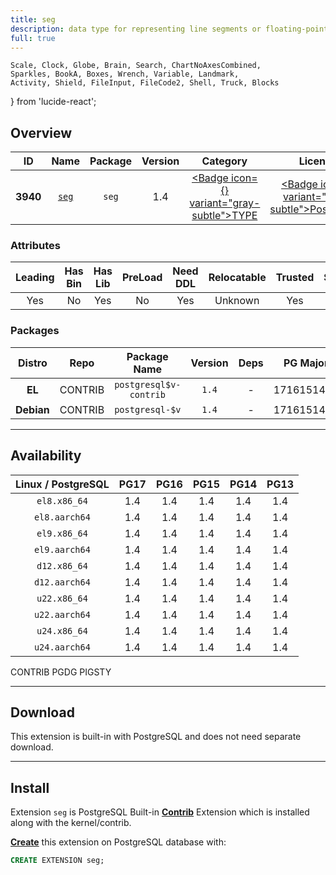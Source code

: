 ```yaml
---
title: seg
description: data type for representing line segments or floating-point intervals
full: true
---
```


    Scale, Clock, Globe, Brain, Search, ChartNoAxesCombined,
    Sparkles, BookA, Boxes, Wrench, Variable, Landmark,
    Activity, Shield, FileInput, FileCode2, Shell, Truck, Blocks
} from 'lucide-react';

## Overview

| <TooltipIconButton tooltip="Extension unique identifier" side="top">ID</TooltipIconButton> | <TooltipIconButton tooltip="Extension name" side="top">Name</TooltipIconButton> | <TooltipIconButton tooltip="Package name for installation" side="top">Package</TooltipIconButton> | <TooltipIconButton tooltip="Latest available extension version" side="top">Version</TooltipIconButton> | <TooltipIconButton tooltip="Extension category" side="top">Category</TooltipIconButton> | <TooltipIconButton tooltip="Open source license" side="top">License</TooltipIconButton> | <TooltipIconButton tooltip="Programming language" side="top">Lang</TooltipIconButton> |
|:--------:|:--------:|:----------:|:--------------:|:---------------------------------------:|:------------------------------------------------------:|:----:|
| **3940** | [`seg`](https://www.postgresql.org/docs/current/seg.html) | `seg` | 1.4 | <a href="/ext/type" className="no-underline"><Badge icon={<Boxes />} variant="gray-subtle">TYPE</Badge></a> | <a href="/ext/list/license#postgresql" className="no-underline"><Badge icon={<Scale />} variant="blue-subtle">PostgreSQL</Badge></a> | <a href="/ext/list/lang#c"><Badge icon={<FileCode2 />} variant="blue-subtle">C</Badge></a> |

### Attributes

| <TooltipIconButton tooltip="The Primary Leading extension in the Package" side="top">Leading</TooltipIconButton> | <TooltipIconButton tooltip="Contains binary utils" side="top">Has Bin</TooltipIconButton> | <TooltipIconButton tooltip="Contains .so shared library files" side="top">Has Lib</TooltipIconButton> | <TooltipIconButton tooltip="Requires preloading via shared_preload_libraries" side="top">PreLoad</TooltipIconButton> | <TooltipIconButton tooltip="Requires CREATE EXTENSION DDL command" side="top">Need DDL</TooltipIconButton> | <TooltipIconButton tooltip="Can be installed in any schema" side="top">Relocatable</TooltipIconButton> | <TooltipIconButton tooltip="Can be created by non-superuser" side="top">Trusted</TooltipIconButton> | <TooltipIconButton tooltip="Schemas used by this extension" side="top">Schemas</TooltipIconButton> |
|:-------:|:-------:|:-------:|:-------:|:--------:|:-----------:|:-------:|:-------:|
| Yes | No | Yes | No | Yes | Unknown | Yes | - |

### Packages

| <TooltipIconButton tooltip="Linux distribution family, EL or Debian" side="top">Distro</TooltipIconButton> | <TooltipIconButton tooltip="Package repository" side="top">Repo</TooltipIconButton> | <TooltipIconButton tooltip="The RPM/DEB Package Name Pattern (replace $v with real pg major)" side="top">Package Name</TooltipIconButton> | <TooltipIconButton tooltip="Latest package version" side="top">Version</TooltipIconButton> | <TooltipIconButton tooltip="RPM/DEB Package dependencies" side="top">Deps</TooltipIconButton> | <TooltipIconButton tooltip="Available in these PostgreSQL Major Versions" side="top">PG Major</TooltipIconButton> |
|:----------:|:--------:|:------------------------:|:-----------:|:------------:|:------------------:|
|   **EL**   | <Badge variant="green-subtle"><span className="font-bold">CONTRIB</span></Badge> | `postgresql$v-contrib` | `1.4` | - | <Badge variant="green-subtle">17</Badge><Badge variant="green-subtle">16</Badge><Badge variant="green-subtle">15</Badge><Badge variant="green-subtle">14</Badge><Badge variant="green-subtle">13</Badge> |
| **Debian** | <Badge variant="green-subtle"><span className="font-bold">CONTRIB</span></Badge> | `postgresql-$v` | `1.4` | - | <Badge variant="green-subtle">17</Badge><Badge variant="green-subtle">16</Badge><Badge variant="green-subtle">15</Badge><Badge variant="green-subtle">14</Badge><Badge variant="green-subtle">13</Badge> |



------

## Availability

| <TooltipIconButton tooltip="Linux Distro Arch / PostgreSQL Major Version" side="top">Linux / PostgreSQL </TooltipIconButton> | **PG17** | **PG16** | **PG15** | **PG14** | **PG13** |
|:-----:|:-----:|:-----:|:-----:|:-----:|:-----:|
| `el8.x86_64` | <Badge variant="green-subtle">1.4</Badge> | <Badge variant="green-subtle">1.4</Badge> | <Badge variant="green-subtle">1.4</Badge> | <Badge variant="green-subtle">1.4</Badge> | <Badge variant="green-subtle">1.4</Badge> |
| `el8.aarch64` | <Badge variant="green-subtle">1.4</Badge> | <Badge variant="green-subtle">1.4</Badge> | <Badge variant="green-subtle">1.4</Badge> | <Badge variant="green-subtle">1.4</Badge> | <Badge variant="green-subtle">1.4</Badge> |
| `el9.x86_64` | <Badge variant="green-subtle">1.4</Badge> | <Badge variant="green-subtle">1.4</Badge> | <Badge variant="green-subtle">1.4</Badge> | <Badge variant="green-subtle">1.4</Badge> | <Badge variant="green-subtle">1.4</Badge> |
| `el9.aarch64` | <Badge variant="green-subtle">1.4</Badge> | <Badge variant="green-subtle">1.4</Badge> | <Badge variant="green-subtle">1.4</Badge> | <Badge variant="green-subtle">1.4</Badge> | <Badge variant="green-subtle">1.4</Badge> |
| `d12.x86_64` | <Badge variant="green-subtle">1.4</Badge> | <Badge variant="green-subtle">1.4</Badge> | <Badge variant="green-subtle">1.4</Badge> | <Badge variant="green-subtle">1.4</Badge> | <Badge variant="green-subtle">1.4</Badge> |
| `d12.aarch64` | <Badge variant="green-subtle">1.4</Badge> | <Badge variant="green-subtle">1.4</Badge> | <Badge variant="green-subtle">1.4</Badge> | <Badge variant="green-subtle">1.4</Badge> | <Badge variant="green-subtle">1.4</Badge> |
| `u22.x86_64` | <Badge variant="green-subtle">1.4</Badge> | <Badge variant="green-subtle">1.4</Badge> | <Badge variant="green-subtle">1.4</Badge> | <Badge variant="green-subtle">1.4</Badge> | <Badge variant="green-subtle">1.4</Badge> |
| `u22.aarch64` | <Badge variant="green-subtle">1.4</Badge> | <Badge variant="green-subtle">1.4</Badge> | <Badge variant="green-subtle">1.4</Badge> | <Badge variant="green-subtle">1.4</Badge> | <Badge variant="green-subtle">1.4</Badge> |
| `u24.x86_64` | <Badge variant="green-subtle">1.4</Badge> | <Badge variant="green-subtle">1.4</Badge> | <Badge variant="green-subtle">1.4</Badge> | <Badge variant="green-subtle">1.4</Badge> | <Badge variant="green-subtle">1.4</Badge> |
| `u24.aarch64` | <Badge variant="green-subtle">1.4</Badge> | <Badge variant="green-subtle">1.4</Badge> | <Badge variant="green-subtle">1.4</Badge> | <Badge variant="green-subtle">1.4</Badge> | <Badge variant="green-subtle">1.4</Badge> |

<Badge variant="green-subtle"><span className="font-black">CONTRIB</span></Badge> <Badge variant="blue-subtle"><span className="font-black">PGDG</span></Badge> <Badge variant="amber-subtle"><span className="font-black">PIGSTY</span></Badge>

------

## Download

This extension is built-in with PostgreSQL and does not need separate download.

------

## Install

Extension `seg` is PostgreSQL Built-in [**Contrib**](/docs/list/contrib) Extension which is installed along with the kernel/contrib.

[**Create**](/docs/pgsql/ext/create) this extension on PostgreSQL database with:

```sql
CREATE EXTENSION seg;
```


